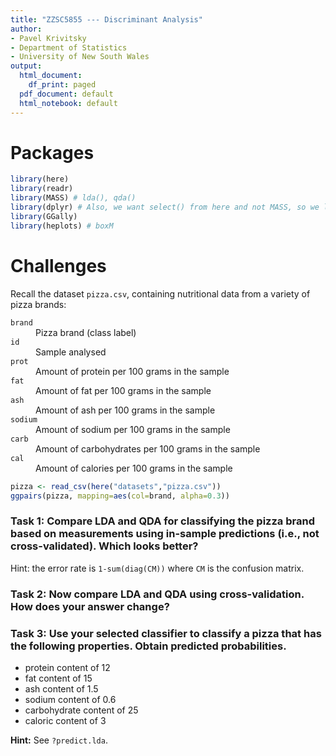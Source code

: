 ```yaml
---
title: "ZZSC5855 --- Discriminant Analysis"
author:
- Pavel Krivitsky
- Department of Statistics
- University of New South Wales
output:
  html_document:
    df_print: paged
  pdf_document: default
  html_notebook: default
---
```



# Packages
```r
library(here)
library(readr)
library(MASS) # lda(), qda()
library(dplyr) # Also, we want select() from here and not MASS, so we load it second.
library(GGally)
library(heplots) # boxM
```


# Challenges
Recall the dataset `pizza.csv`, containing nutritional data from a variety of pizza brands:

`brand`
: Pizza brand (class label)

`id`
: Sample analysed

`prot`
: Amount of protein per 100 grams in the sample

`fat`
: Amount of fat per 100 grams in the sample

`ash`
: Amount of ash per 100 grams in the sample

`sodium`
: Amount of sodium per 100 grams in the sample

`carb`
: Amount of carbohydrates per 100 grams in the sample

`cal`
: Amount of calories per 100 grams in the sample

```r
pizza <- read_csv(here("datasets","pizza.csv"))
ggpairs(pizza, mapping=aes(col=brand, alpha=0.3))
```

### Task 1: Compare LDA and QDA for classifying the pizza brand based on measurements using in-sample predictions (i.e., not cross-validated). Which looks better?
Hint: the error rate is `1-sum(diag(CM))` where `CM` is the confusion matrix.


### Task 2: Now compare LDA and QDA using cross-validation. How does your answer change?


### Task 3: Use your selected classifier to classify a pizza that has the following properties. Obtain predicted probabilities.

* protein content of 12
* fat content of 15
* ash content of 1.5
* sodium content of 0.6
* carbohydrate content of 25
* caloric content of 3

**Hint:** See `?predict.lda`.

